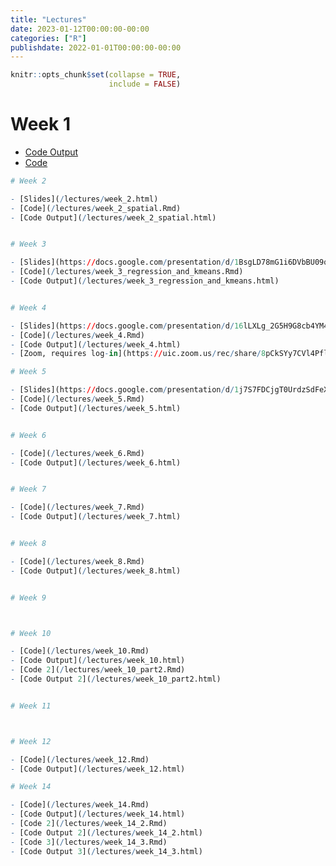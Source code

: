 ```yaml
---
title: "Lectures"
date: 2023-01-12T00:00:00-00:00
categories: ["R"]
publishdate: 2022-01-01T00:00:00-00:00
---
```


```r
knitr::opts_chunk$set(collapse = TRUE,
                      include = FALSE)
```

# Week 1

- [Code Output](/lectures/week_1.html)
- [Code](/lectures/week_1.Rmd)


```r
# Week 2

- [Slides](/lectures/week_2.html)
- [Code](/lectures/week_2_spatial.Rmd)
- [Code Output](/lectures/week_2_spatial.html)


# Week 3

- [Slides](https://docs.google.com/presentation/d/1BsgLD78mG1i6DVbBU09qRPSC2CEmCuFp42e594lyoR8/edit?usp=sharing)
- [Code](/lectures/week_3_regression_and_kmeans.Rmd)
- [Code Output](/lectures/week_3_regression_and_kmeans.html)


# Week 4

- [Slides](https://docs.google.com/presentation/d/16lLXLg_2G5H9G8cb4YM4XXmTPXNCpK6EvkXfvTZFdoM/edit?usp=sharing)
- [Code](/lectures/week_4.Rmd)
- [Code Output](/lectures/week_4.html)
- [Zoom, requires log-in](https://uic.zoom.us/rec/share/8pCkSYy7CVl4PflrgX-B6-4ATmWWSxwaJiWzNcWhjdYt2xBRvYQ8Q8mx5H6MfoGX.JBWiNXOmxBOfX3oa)

# Week 5

- [Slides](https://docs.google.com/presentation/d/1j7S7FDCjgT0UrdzSdFeXVYBo93E6YaBGIcv2UwY1Vi0/edit?usp=sharing)
- [Code](/lectures/week_5.Rmd)
- [Code Output](/lectures/week_5.html)


# Week 6

- [Code](/lectures/week_6.Rmd)
- [Code Output](/lectures/week_6.html)


# Week 7

- [Code](/lectures/week_7.Rmd)
- [Code Output](/lectures/week_7.html)


# Week 8

- [Code](/lectures/week_8.Rmd)
- [Code Output](/lectures/week_8.html)


# Week 9



# Week 10

- [Code](/lectures/week_10.Rmd)
- [Code Output](/lectures/week_10.html)
- [Code 2](/lectures/week_10_part2.Rmd)
- [Code Output 2](/lectures/week_10_part2.html)


# Week 11



# Week 12

- [Code](/lectures/week_12.Rmd)
- [Code Output](/lectures/week_12.html)

# Week 14

- [Code](/lectures/week_14.Rmd)
- [Code Output](/lectures/week_14.html)
- [Code 2](/lectures/week_14_2.Rmd)
- [Code Output 2](/lectures/week_14_2.html)
- [Code 3](/lectures/week_14_3.Rmd)
- [Code Output 3](/lectures/week_14_3.html)

```

